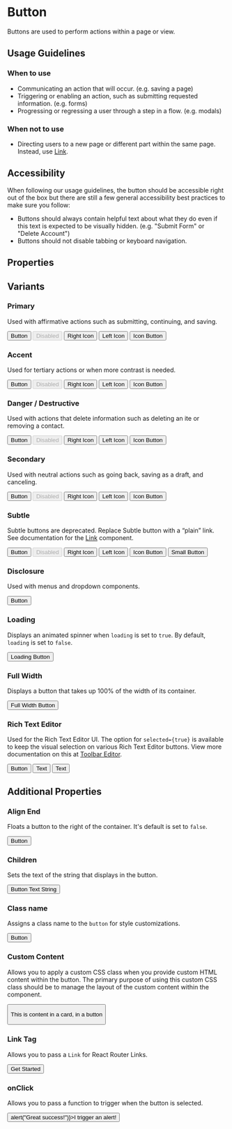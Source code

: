 
<Meta title="Sage/Button" component={Button} />

# Button

Buttons are used to perform actions within a page or view.

## Usage Guidelines

### When to use

- Communicating an action that will occur. (e.g. saving a page)
- Triggering or enabling an action, such as submitting requested information. (e.g. forms)
- Progressing or regressing a user through a step in a flow. (e.g. modals)

### When not to use

- Directing users to a new page or different part within the same page. Instead, use [Link](/docs/sage-link--primary).

## Accessibility

When following our usage guidelines, the button should be accessible right out of the box but there are still a few general accessibility best practices to make sure you follow:

- Buttons should always contain helpful text about what they do even if this text is expected to be visually hidden. (e.g. "Submit Form" or "Delete Account")
- Buttons should not disable tabbing or keyboard navigation.

## Properties

<ArgsTable story="Primary" />

## Variants

### Primary
Used with affirmative actions such as submitting, continuing, and saving.

<Canvas>
  <Story name="Primary">
    <ButtonGroup gap="sm">
      <Button>Button</Button>
      <Button disabled={true}>Disabled</Button>
      <Button
        color="primary"
        icon="arrow-right"
        iconPosition="right">Right Icon</Button>
      <Button
        color="primary"
        icon="arrow-left"
        iconPosition="left">Left Icon</Button>
      <Button  
        color="primary"
        icon="menu"
        iconOnly={true}>Icon Button</Button>
    </ButtonGroup>
  </Story>
</Canvas>

### Accent
Used for tertiary actions or when more contrast is needed.

<Canvas>
  <Story name="Accent">
    <ButtonGroup gap="sm">
      <Button color="accent">Button</Button>
      <Button color="accent" disabled={true}>Disabled</Button>
      <Button
        color="accent"
        icon="arrow-right"
        iconPosition="right">Right Icon</Button>
      <Button
        color="accent"
        icon="arrow-left"
        iconPosition="left">Left Icon</Button>
      <Button  
        color="accent"
        icon="menu"
        iconOnly={true}>Icon Button</Button>
    </ButtonGroup>
  </Story>
</Canvas>

### Danger / Destructive
Used with actions that delete information such as deleting an ite or removing a contact.

<Canvas>
  <Story name="Danger/Destructive">
    <ButtonGroup gap="sm">
      <Button color="danger">Button</Button>
      <Button color="danger" disabled={true}>Disabled</Button>
      <Button
        color="danger"
        icon="arrow-right"
        iconPosition="right">Right Icon</Button>
      <Button
        color="danger"
        icon="arrow-left"
        iconPosition="left">Left Icon</Button>
      <Button  
        color="danger"
        icon="menu"
        iconOnly={true}>Icon Button</Button>
    </ButtonGroup>
  </Story>
</Canvas>

### Secondary
Used with neutral actions such as going back, saving as a draft, and canceling.

<Canvas>
  <Story name="Secondary">
    <ButtonGroup gap="sm">
      <Button color="secondary">Button</Button>
      <Button color="secondary" disabled={true}>Disabled</Button>
      <Button
        color="secondary"
        icon="arrow-right"
        iconPosition="right">Right Icon</Button>
      <Button
        color="secondary"
        icon="arrow-left"
        iconPosition="left">Left Icon</Button>
      <Button  
        color="secondary"
        icon="menu"
        iconOnly={true}>Icon Button</Button>
    </ButtonGroup>
  </Story>
</Canvas>


### Subtle 
Subtle buttons are deprecated. Replace Subtle button with a “plain” link. See documentation for the <a href="?path=/story/sage-link--primary">Link</a> component.

<Canvas>
  <Story name="Subtle - Deprecated">
    <ButtonGroup gap="sm">
      <Button subtle={true}>Button</Button>
      <Button
        subtle={true}
        disabled={true}>Disabled</Button>
      <Button subtle={true}
        icon="arrow-right"
        iconPosition="right">Right Icon</Button>
      <Button subtle={true}
        icon="arrow-left"
        iconPosition="left">Left Icon</Button>
      <Button subtle={true}
        icon="menu"
        iconOnly={true}>Icon Button</Button>
      <Button subtle={true} small={true}>Small Button</Button>
    </ButtonGroup>
  </Story>
</Canvas>

### Disclosure
Used with menus and dropdown components. 

<Canvas>
  <Story name="Disclosure">
    <Button 
      disclosure={true}
      color="secondary">Button</Button>
  </Story>
</Canvas>

### Loading
Displays an animated spinner when `loading` is set to `true`. By default, `loading` is set to `false`.

<Canvas>
  <Story name="Loading state">
    <Button loading={true}>Loading Button
    </Button>
  </Story>
</Canvas>

### Full Width
Displays a button that takes up 100% of the width of its container.

<Canvas>
  <Story name="Full Width">
    <Button fullWidth={true}>Full Width Button
    </Button>
  </Story>
</Canvas>

### Rich Text Editor
Used for the Rich Text Editor UI. The option for `selected={true}` is available to keep the visual selection on various Rich Text Editor buttons. View more documentation on this at [Toolbar Editor](/docs/sage-toolbareditor--default).

<Canvas>
  <Story name="Rich Text Editor">
    <ButtonGroup gap="sm">
      <Button
        color="secondary"
        className="sage-btn--rich-text"
        selected={true}
        icon="strikethrough"
        iconOnly={true}>Button</Button>
      <Button 
        color="secondary"
        children="Text"
        className="sage-btn--rich-text"
        disclosure={true}>Text</Button>
      <Button 
        color="secondary"
        children="Text"
        className="sage-btn--rich-text"
        icon="align-left"
        iconOnly={true}
        disclosure={true}>Text</Button>
    </ButtonGroup>
  </Story>
</Canvas>

## Additional Properties

### Align End
Floats a button to the right of the container. It's default is set to `false`.

<Canvas>
  <Story name="Align End">
    <Button alignEnd={true}>Button</Button>
  </Story>
</Canvas>

### Children
Sets the text of the string that displays in the button.

<Canvas>
  <Story name="Button Text">
    <Button>Button Text String</Button>
  </Story>
</Canvas>

### Class name
Assigns a class name to the `button` for style customizations.

<Canvas>
  <Story name="Class name">
    <Button className="your-class-name-here">Button</Button>
  </Story>
</Canvas>

### Custom Content
Allows you to apply a custom CSS class when you provide custom HTML content within the button. The primary purpose of using this custom CSS class should be to manage the layout of the custom content within the component.

<Canvas>
  <Story name="Custom Content">
  <Button
    color="secondary"
    hasCustomContent={true}
    customContentClassName="demo-custom-class">
    <Card>
      <Card.Block>
        <p>This is content in a card, in a button</p>
      </Card.Block>
    </Card>
  </Button>
  </Story>
</Canvas>

### Link Tag
Allows you to pass a `Link` for React Router Links.

<Canvas>
  <Story name="Link Tag">
    <Button linkTag="React Router Link goes here">Get Started</Button>
  </Story>
</Canvas>

### onClick
Allows you to pass a function to trigger when the button is selected.

<Canvas>
  <Story name="onClick">
    <Button onClick={() => alert("Great success!")}>I trigger an alert!</Button>
  </Story>
</Canvas>
